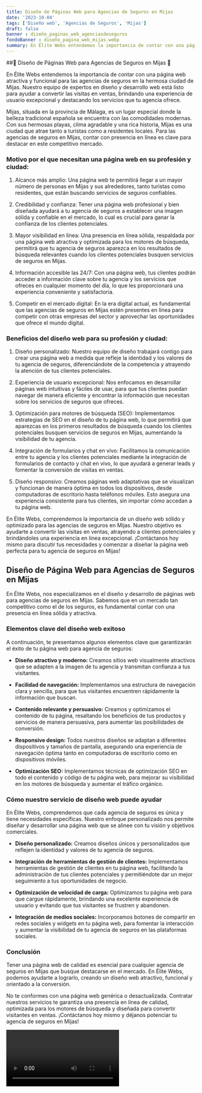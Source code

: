 ```yaml
---
title: Diseño de Páginas Web para Agencias de Seguros en Mijas
date: '2023-10-04'
tags: ['Diseño web', 'Agencias de Seguros', 'Mijas']
draft: false
banner : diseño_paginas_web_agenciasdeseguros
fondoBanner : diseño_pagina_web_mijas.webp
summary: En Élite Webs entendemos la importancia de contar con una página web atractiva y funcional para las agencias de seguros en la hermosa ciudad de Mijas. Nuestro equipo de expertos en diseño y desarrollo web está listo para ayudar a convertir las visitas en ventas, brindando una experiencia de usuario excepcional y destacando los servicios que tu agencia ofrece.
---
```


##🌟 Diseño de Páginas Web para Agencias de Seguros en Mijas 🌟

En Élite Webs entendemos la importancia de contar con una página web atractiva y funcional para las agencias de seguros en la hermosa ciudad de Mijas. Nuestro equipo de expertos en diseño y desarrollo web está listo para ayudar a convertir las visitas en ventas, brindando una experiencia de usuario excepcional y destacando los servicios que tu agencia ofrece.

Mijas, situada en la provincia de Málaga, es un lugar especial donde la belleza tradicional española se encuentra con las comodidades modernas. Con sus hermosas playas, clima agradable y una rica historia, Mijas es una ciudad que atrae tanto a turistas como a residentes locales. Para las agencias de seguros en Mijas, contar con presencia en línea es clave para destacar en este competitivo mercado.

### Motivo por el que necesitan una página web en su profesión y ciudad:

1. Alcance más amplio: Una página web te permitirá llegar a un mayor número de personas en Mijas y sus alrededores, tanto turistas como residentes, que están buscando servicios de seguros confiables.

2. Credibilidad y confianza: Tener una página web profesional y bien diseñada ayudará a tu agencia de seguros a establecer una imagen sólida y confiable en el mercado, lo cual es crucial para ganar la confianza de los clientes potenciales.

3. Mayor visibilidad en línea: Una presencia en línea sólida, respaldada por una página web atractiva y optimizada para los motores de búsqueda, permitirá que tu agencia de seguros aparezca en los resultados de búsqueda relevantes cuando los clientes potenciales busquen servicios de seguros en Mijas.

4. Información accesible las 24/7: Con una página web, tus clientes podrán acceder a información clave sobre tu agencia y los servicios que ofreces en cualquier momento del día, lo que les proporcionará una experiencia conveniente y satisfactoria.

5. Competir en el mercado digital: En la era digital actual, es fundamental que las agencias de seguros en Mijas estén presentes en línea para competir con otras empresas del sector y aprovechar las oportunidades que ofrece el mundo digital.

### Beneficios del diseño web para su profesión y ciudad:

1. Diseño personalizado: Nuestro equipo de diseño trabajará contigo para crear una página web a medida que refleje la identidad y los valores de tu agencia de seguros, diferenciándote de la competencia y atrayendo la atención de tus clientes potenciales.

2. Experiencia de usuario excepcional: Nos enfocamos en desarrollar páginas web intuitivas y fáciles de usar, para que tus clientes puedan navegar de manera eficiente y encontrar la información que necesitan sobre los servicios de seguros que ofreces.

3. Optimización para motores de búsqueda (SEO): Implementamos estrategias de SEO en el diseño de tu página web, lo que permitirá que aparezcas en los primeros resultados de búsqueda cuando los clientes potenciales busquen servicios de seguros en Mijas, aumentando la visibilidad de tu agencia.

4. Integración de formularios y chat en vivo: Facilitamos la comunicación entre tu agencia y los clientes potenciales mediante la integración de formularios de contacto y chat en vivo, lo que ayudará a generar leads y fomentar la conversión de visitas en ventas.

5. Diseño responsivo: Creamos páginas web adaptativas que se visualizan y funcionan de manera óptima en todos los dispositivos, desde computadoras de escritorio hasta teléfonos móviles. Esto asegura una experiencia consistente para tus clientes, sin importar cómo accedan a tu página web.

En Élite Webs, comprendemos la importancia de un diseño web sólido y optimizado para las agencias de seguros en Mijas. Nuestro objetivo es ayudarte a convertir las visitas en ventas, atrayendo a clientes potenciales y brindándoles una experiencia en línea excepcional. ¡Contáctanos hoy mismo para discutir tus necesidades y comenzar a diseñar la página web perfecta para tu agencia de seguros en Mijas!

<GifSeo />

<Cta />

## Diseño de Página Web para Agencias de Seguros en Mijas

En Élite Webs, nos especializamos en el diseño y desarrollo de páginas web para agencias de seguros en Mijas. Sabemos que en un mercado tan competitivo como el de los seguros, es fundamental contar con una presencia en línea sólida y atractiva.

### Elementos clave del diseño web exitoso

A continuación, te presentamos algunos elementos clave que garantizarán el éxito de tu página web para agencia de seguros:

- **Diseño atractivo y moderno:** Creamos sitios web visualmente atractivos que se adapten a la imagen de tu agencia y transmitan confianza a tus visitantes.

- **Facilidad de navegación:** Implementamos una estructura de navegación clara y sencilla, para que tus visitantes encuentren rápidamente la información que buscan.

- **Contenido relevante y persuasivo:** Creamos y optimizamos el contenido de tu página, resaltando los beneficios de tus productos y servicios de manera persuasiva, para aumentar las posibilidades de conversión.

- **Responsive design:** Todos nuestros diseños se adaptan a diferentes dispositivos y tamaños de pantalla, asegurando una experiencia de navegación óptima tanto en computadoras de escritorio como en dispositivos móviles.

- **Optimización SEO:** Implementamos técnicas de optimización SEO en todo el contenido y código de tu página web, para mejorar su visibilidad en los motores de búsqueda y aumentar el tráfico orgánico.

### Cómo nuestro servicio de diseño web puede ayudar

En Élite Webs, comprendemos que cada agencia de seguros es única y tiene necesidades específicas. Nuestro enfoque personalizado nos permite diseñar y desarrollar una página web que se alinee con tu visión y objetivos comerciales.

- **Diseño personalizado:** Creamos diseños únicos y personalizados que reflejen la identidad y valores de tu agencia de seguros.

- **Integración de herramientas de gestión de clientes:** Implementamos herramientas de gestión de clientes en tu página web, facilitando la administración de tus clientes potenciales y permitiéndote dar un mejor seguimiento a tus oportunidades de negocio.

- **Optimización de velocidad de carga:** Optimizamos tu página web para que cargue rápidamente, brindando una excelente experiencia de usuario y evitando que tus visitantes se frustren y abandonen.

- **Integración de medios sociales:** Incorporamos botones de compartir en redes sociales y widgets en tu página web, para fomentar la interacción y aumentar la visibilidad de tu agencia de seguros en las plataformas sociales.

### Conclusión

Tener una página web de calidad es esencial para cualquier agencia de seguros en Mijas que busque destacarse en el mercado. En Élite Webs, podemos ayudarte a lograrlo, creando un diseño web atractivo, funcional y orientado a la conversión.

No te conformes con una página web genérica o desactualizada. Contratar nuestros servicios te garantiza una presencia en línea de calidad, optimizada para los motores de búsqueda y diseñada para convertir visitantes en ventas. ¡Contáctanos hoy mismo y déjanos potenciar tu agencia de seguros en Mijas!

<Video />

<CtaBot job='Agencias de Seguros' city='Mijas'/>

<Gmaps query='Mijas+españa+maps' />